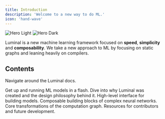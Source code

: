 ```yaml
---
title: Introduction
description: 'Welcome to a new way to do ML.'
icon: 'hand-wave'
---
```


<img
  className="block dark:hidden rounded-xl"
  src="/images/abstract_light.jpg"
  alt="Hero Light"
/>
<img
  className="hidden dark:block rounded-xl"
  src="/images/abstract.jpg"
  alt="Hero Dark"
/>

Luminal is a new machine learning framework focused on **speed**, **simplicity** and **composability**. We take a new approach to ML by focusing on static graphs and leaning heavily on compilers.

## Contents

Navigate around the Luminal docs.

<CardGroup cols={2}>
  <Card
    title="Quickstart"
    icon="bolt"
    href="/docs/quickstart"
  >
    Get up and running ML models in a flash.
  </Card>
  <Card
    title="Why Luminal"
    icon="lightbulb"
    href="/docs/why"
  >
    Dive into why Luminal was created and the design philosophy behind it.
  </Card>
  <Card
    title="GraphTensor API"
    icon="webhook"
    href="/docs/graphtensor"
  >
    High-level interface for building models.
  </Card>
  <Card
    title="Modules"
    icon="shapes"
    href="/docs/modules"
  >
    Composable building blocks of complex neural networks.
  </Card>
  <Card
    title="Compilers"
    icon="microchip"
    href="/docs/compilers"
  >
    Core transformations of the computation graph.
  </Card>
  <Card
    title="Developers"
    icon="code"
    href="/docs/developers"
  >
    Resources for contributors and future development.
  </Card>
</CardGroup>